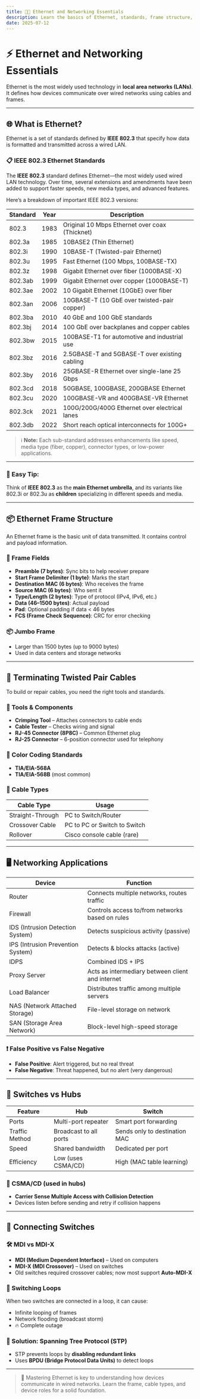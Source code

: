 ```yaml
---
title: 🔌🌐 Ethernet and Networking Essentials
description: Learn the basics of Ethernet, standards, frame structure, cable types, devices, and how switches connect.
date: 2025-07-12
---
```


# ⚡ Ethernet and Networking Essentials

Ethernet is the most widely used technology in **local area networks (LANs)**. It defines how devices communicate over wired networks using cables and frames.

---

## 🌐 What is Ethernet?

Ethernet is a set of standards defined by **IEEE 802.3** that specify how data is formatted and transmitted across a wired LAN.

### 📋 IEEE 802.3 Ethernet Standards

The **IEEE 802.3** standard defines Ethernet—the most widely used wired LAN technology. Over time, several extensions and amendments have been added to support faster speeds, new media types, and advanced features.

Here’s a breakdown of important IEEE 802.3 versions:

| Standard     | Year       | Description                                         |
|--------------|------------|-----------------------------------------------------|
| 802.3        | 1983       | Original 10 Mbps Ethernet over coax (Thicknet)      |
| 802.3a       | 1985       | 10BASE2 (Thin Ethernet)                             |
| 802.3i       | 1990       | 10BASE-T (Twisted-pair Ethernet)                   |
| 802.3u       | 1995       | Fast Ethernet (100 Mbps, 100BASE-TX)               |
| 802.3z       | 1998       | Gigabit Ethernet over fiber (1000BASE-X)           |
| 802.3ab      | 1999       | Gigabit Ethernet over copper (1000BASE-T)          |
| 802.3ae      | 2002       | 10 Gigabit Ethernet (10GbE) over fiber             |
| 802.3an      | 2006       | 10GBASE-T (10 GbE over twisted-pair copper)        |
| 802.3ba      | 2010       | 40 GbE and 100 GbE standards                       |
| 802.3bj      | 2014       | 100 GbE over backplanes and copper cables          |
| 802.3bw      | 2015       | 100BASE-T1 for automotive and industrial use       |
| 802.3bz      | 2016       | 2.5GBASE-T and 5GBASE-T over existing cabling      |
| 802.3by      | 2016       | 25GBASE-R Ethernet over single-lane 25 Gbps        |
| 802.3cd      | 2018       | 50GBASE, 100GBASE, 200GBASE Ethernet               |
| 802.3cu      | 2020       | 100GBASE-VR and 400GBASE-VR Ethernet               |
| 802.3ck      | 2021       | 100G/200G/400G Ethernet over electrical lanes      |
| 802.3db      | 2022       | Short reach optical interconnects for 100G+        |

> ℹ️ **Note:** Each sub-standard addresses enhancements like speed, media type (fiber, copper), connector types, or low-power applications.

---

### 🧠 Easy Tip:

Think of **IEEE 802.3** as the **main Ethernet umbrella**, and its variants like 802.3i or 802.3u as **children** specializing in different speeds and media.

---

## 📦 Ethernet Frame Structure

An Ethernet frame is the basic unit of data transmitted. It contains control and payload information.


### 🧩 Frame Fields

- **Preamble (7 bytes)**: Sync bits to help receiver prepare  
- **Start Frame Delimiter (1 byte)**: Marks the start  
- **Destination MAC (6 bytes)**: Who receives the frame  
- **Source MAC (6 bytes)**: Who sent it  
- **Type/Length (2 bytes)**: Type of protocol (IPv4, IPv6, etc.)  
- **Data (46–1500 bytes)**: Actual payload  
- **Pad**: Optional padding if data < 46 bytes  
- **FCS (Frame Check Sequence)**: CRC for error checking

### 📦 Jumbo Frame

- Larger than 1500 bytes (up to 9000 bytes)
- Used in data centers and storage networks

---

## 🔧 Terminating Twisted Pair Cables

To build or repair cables, you need the right tools and standards.

### 🧰 Tools & Components

- **Crimping Tool** – Attaches connectors to cable ends  
- **Cable Tester** – Checks wiring and signal  
- **RJ-45 Connector (8P8C)** – Common Ethernet plug  
- **RJ-25 Connector** – 6-position connector used for telephony  

### 🎨 Color Coding Standards

- **TIA/EIA-568A**  
- **TIA/EIA-568B** (most common)


### 🔁 Cable Types

| Cable Type         | Usage                          |
|--------------------|--------------------------------|
| Straight-Through   | PC to Switch/Router            |
| Crossover Cable    | PC to PC or Switch to Switch   |
| Rollover           | Cisco console cable (rare)     |

---

## 🖥️ Networking Applications

| Device         | Function                                                        |
|----------------|-----------------------------------------------------------------|
| Router         | Connects multiple networks, routes traffic                      |
| Firewall       | Controls access to/from networks based on rules                 |
| IDS (Intrusion Detection System) | Detects suspicious activity (passive)         |
| IPS (Intrusion Prevention System)| Detects & blocks attacks (active)            |
| IDPS           | Combined IDS + IPS                                              |
| Proxy Server   | Acts as intermediary between client and internet                |
| Load Balancer  | Distributes traffic among multiple servers                      |
| NAS (Network Attached Storage) | File-level storage on network                  |
| SAN (Storage Area Network)      | Block-level high-speed storage                |

### ❗ False Positive vs False Negative

- **False Positive**: Alert triggered, but no real threat  
- **False Negative**: Threat happened, but no alert (very dangerous)

---

## 🔀 Switches vs Hubs

| Feature         | Hub                          | Switch                          |
|----------------|-------------------------------|----------------------------------|
| Ports           | Multi-port repeater           | Smart port forwarding            |
| Traffic Method  | Broadcast to all ports        | Sends only to destination MAC    |
| Speed           | Shared bandwidth              | Dedicated per port               |
| Efficiency      | Low (uses CSMA/CD)            | High (MAC table learning)        |



### 🔁 CSMA/CD (used in hubs)

- **Carrier Sense Multiple Access with Collision Detection**
- Devices listen before sending and retry if collision happens


---

## 🔁 Connecting Switches

### 🛠 MDI vs MDI-X

- **MDI (Medium Dependent Interface)** – Used on computers
- **MDI-X (MDI Crossover)** – Used on switches
- Old switches required crossover cables; now most support **Auto-MDI-X**

### 🔁 Switching Loops

When two switches are connected in a loop, it can cause:

- Infinite looping of frames  
- Network flooding (broadcast storm)  
- 🔥 Complete outage

### 🧠 Solution: Spanning Tree Protocol (STP)

- STP prevents loops by **disabling redundant links**
- Uses **BPDU (Bridge Protocol Data Units)** to detect loops


---

> 🧠 Mastering Ethernet is key to understanding how devices communicate in wired networks. Learn the frame, cable types, and device roles for a solid foundation.

